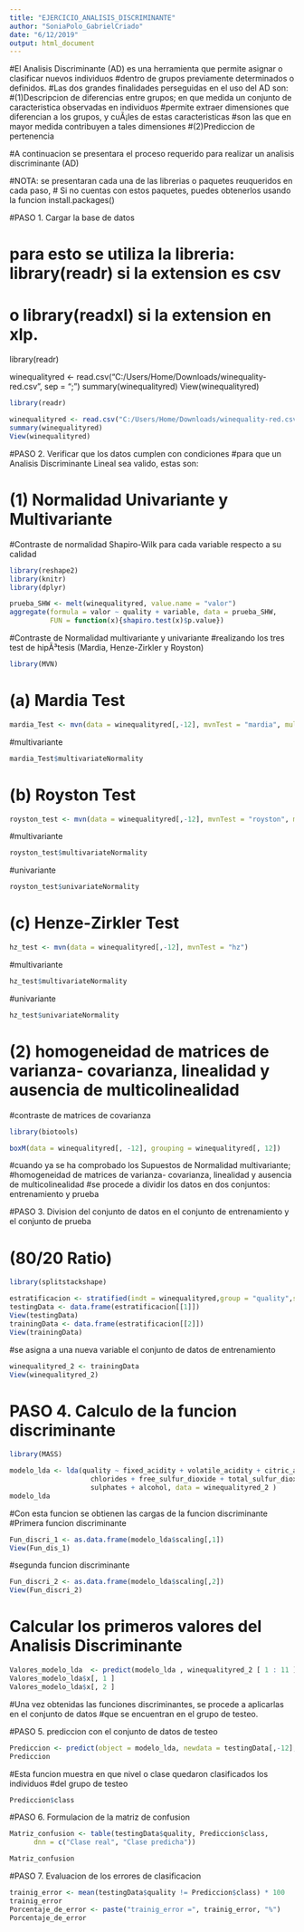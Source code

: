 ---
title: "EJERCICIO_ANALISIS_DISCRIMINANTE"
author: "SoniaPolo_GabrielCriado"
date: "6/12/2019"
output: html_document
---
#El Analisis Discriminante (AD) es una herramienta que permite asignar o clasificar nuevos individuos 
#dentro de grupos previamente determinados o definidos.
#Las dos grandes finalidades perseguidas en el uso del AD son:
#(1)Descripcion de diferencias entre grupos; en que medida un conjunto de caracteristica observadas en individuos 
#permite extraer dimensiones que diferencian a los grupos, y cuÃ¡les de estas caracteristicas 
#son las que en mayor medida contribuyen a tales dimensiones 
#(2)Prediccion de pertenencia

#A continuacion se presentara el proceso requerido para realizar un analisis discriminante (AD)

#NOTA: se presentaran cada una de las librerias o paquetes reuqueridos en cada paso,
# Si no cuentas con estos paquetes, puedes obtenerlos usando la funcion install.packages()


#PASO 1. Cargar la base de datos

# para esto se utiliza la libreria: library(readr) si la extension es csv 
# o library(readxl) si la extension en xlp.

library(readr)

winequalityred <- read.csv("C:/Users/Home/Downloads/winequality-red.csv", sep = ";")
summary(winequalityred)
View(winequalityred)

```{r}
library(readr)

winequalityred <- read.csv("C:/Users/Home/Downloads/winequality-red.csv", sep = ";")
summary(winequalityred)
View(winequalityred)
```

#PASO 2. Verificar que los datos cumplen con condiciones 
#para que un Analisis Discriminante Lineal sea valido, estas son:

# (1) Normalidad Univariante y Multivariante

#Contraste de normalidad Shapiro-Wilk para cada variable respecto a su calidad

```{r}
library(reshape2)
library(knitr)
library(dplyr)

prueba_SHW <- melt(winequalityred, value.name = "valor")
aggregate(formula = valor ~ quality + variable, data = prueba_SHW,
          FUN = function(x){shapiro.test(x)$p.value})
```

#Contraste de Normalidad multivariante y univariante 
#realizando los tres test de hipÃ³tesis (Mardia, Henze-Zirkler y Royston)

```{r}
library(MVN)
```

#  (a) Mardia Test
```{r}
mardia_Test <- mvn(data = winequalityred[,-12], mvnTest = "mardia", multivariateOutlierMethod = "quan")

```

#multivariante
```{r}
mardia_Test$multivariateNormality
```

# (b) Royston Test
```{r}
royston_test <- mvn(data = winequalityred[,-12], mvnTest = "royston", multivariatePlot = "qq")
```

#multivariante
```{r}
royston_test$multivariateNormality
```

#univariante
```{r}
royston_test$univariateNormality
```

# (c) Henze-Zirkler Test
```{r}
hz_test <- mvn(data = winequalityred[,-12], mvnTest = "hz")
```

#multivariante
```{r}
hz_test$multivariateNormality
```

#univariante
```{r}
hz_test$univariateNormality
```

# (2) homogeneidad de matrices de varianza- covarianza, linealidad y ausencia de multicolinealidad

#contraste de matrices de covarianza
```{r}
library(biotools)

boxM(data = winequalityred[, -12], grouping = winequalityred[, 12])
```


#cuando ya se ha comprobado los Supuestos de Normalidad multivariante; 
#homogeneidad de matrices de varianza- covarianza, linealidad y ausencia de multicolinealidad
#se procede a dividir los datos en dos conjuntos: entrenamiento y prueba


#PASO 3.  Division del conjunto de datos en el conjunto de entrenamiento y el conjunto de prueba

# (80/20 Ratio)
```{r}
library(splitstackshape)

estratificacion <- stratified(indt = winequalityred,group = "quality",size = 0.2,bothSets = T)
testingData <- data.frame(estratificacion[[1]])
View(testingData)
trainingData <- data.frame(estratificacion[[2]])
View(trainingData)
```

#se asigna a una nueva variable el conjunto de datos de entrenamiento
```{r}
winequalityred_2 <- trainingData
View(winequalityred_2)
```



# PASO 4. Calculo de la funcion discriminante
```{r}
library(MASS)

modelo_lda <- lda(quality ~ fixed_acidity + volatile_acidity + citric_acid + residual_sugar + 
                    chlorides + free_sulfur_dioxide + total_sulfur_dioxide + density + pH + 
                    sulphates + alcohol, data = winequalityred_2 )
modelo_lda
```


#Con esta funcion se obtienen las cargas de la funcion discriminante
#Primera funcion discriminante
```{r}
Fun_discri_1 <- as.data.frame(modelo_lda$scaling[,1])
View(Fun_dis_1)
```

#segunda funcion discriminante
```{r}
Fun_discri_2 <- as.data.frame(modelo_lda$scaling[,2])
View(Fun_discri_2)
```

# Calcular los primeros valores del Analisis Discriminante
```{r}
Valores_modelo_lda  <- predict(modelo_lda , winequalityred_2 [ 1 : 11 ])
Valores_modelo_lda$x[, 1 ]
Valores_modelo_lda$x[, 2 ]
```

#Una vez obtenidas las funciones discriminantes, se procede a aplicarlas en el conjunto de datos
#que se encuentran en el grupo de testeo.


#PASO 5. prediccion con el conjunto de datos de testeo
```{r}
Prediccion <- predict(object = modelo_lda, newdata = testingData[,-12], method = "predictive")
Prediccion
```

#Esta funcion muestra en que nivel o clase quedaron clasificados los individuos
#del grupo de testeo
```{r}
Prediccion$class
```

#PASO 6. Formulacion de la matriz de confusion
```{r}
Matriz_confusion <- table(testingData$quality, Prediccion$class,
      dnn = c("Clase real", "Clase predicha"))

Matriz_confusion
```

#PASO 7. Evaluacion de los errores de clasificacion
```{r}
trainig_error <- mean(testingData$quality != Prediccion$class) * 100
trainig_error
Porcentaje_de_error <- paste("trainig_error =", trainig_error, "%")
Porcentaje_de_error
```
